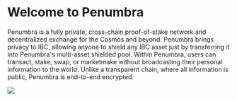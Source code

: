 
# Welcome to Penumbra

Penumbra is a fully private, cross-chain proof-of-stake network and
decentralized exchange for the Cosmos and beyond. Penumbra brings privacy to
IBC, allowing anyone to shield any IBC asset just by transferring it into
Penumbra's multi-asset shielded pool.  Within Penumbra, users can transact,
stake, swap, or marketmake without broadcasting their personal information to
the world.  Unlike a transparent chain, where all information is public,
Penumbra is end-to-end encrypted. 

<picture>
  <img src="./images/interchain-shielded-pool.jpg" />
</picture>

